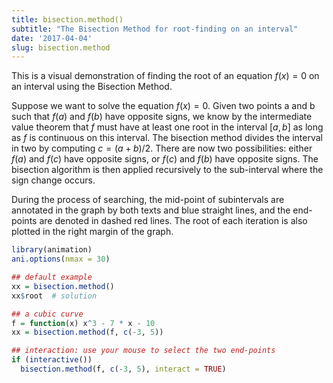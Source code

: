 ```yaml
---
title: bisection.method()
subtitle: "The Bisection Method for root-finding on an interval"
date: '2017-04-04'
slug: bisection.method
---
```


This is a visual demonstration of finding the root of an equation $f(x) = 0$ on an interval using the Bisection Method.

Suppose we want to solve the equation $f(x) = 0$. Given two points a and
b such that $f(a)$ and $f(b)$ have opposite signs, we know by the
intermediate value theorem that $f$ must have at least one root in the
interval $[a, b]$ as long as $f$ is continuous on this interval. The
bisection method divides the interval in two by computing $c = (a + b) / 2$. There are now two possibilities: either $f(a)$ and $f(c)$ have
opposite signs, or $f(c)$ and $f(b)$ have opposite signs. The
bisection algorithm is then applied recursively to the sub-interval where the
sign change occurs.

During the process of searching, the mid-point of subintervals are annotated
in the graph by both texts and blue straight lines, and the end-points are
denoted in dashed red lines. The root of each iteration is also plotted in
the right margin of the graph.

 
```r
library(animation)
ani.options(nmax = 30)

## default example
xx = bisection.method()
xx$root  # solution
```
 
```r
## a cubic curve
f = function(x) x^3 - 7 * x - 10
xx = bisection.method(f, c(-3, 5))
```


```r
## interaction: use your mouse to select the two end-points
if (interactive())
  bisection.method(f, c(-3, 5), interact = TRUE)

```
